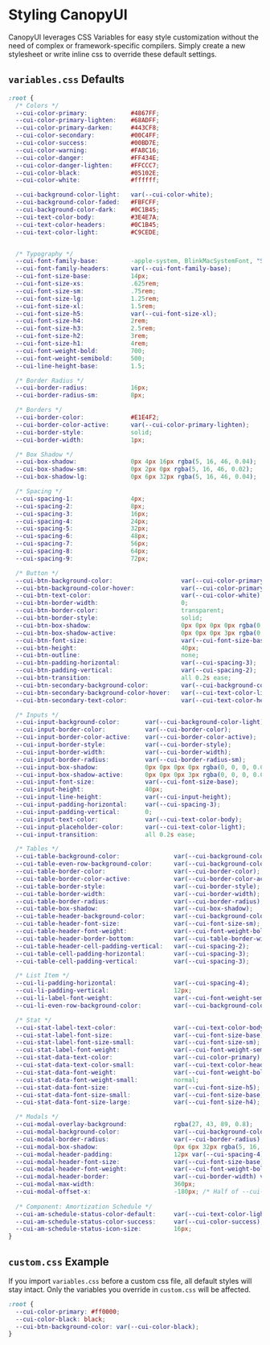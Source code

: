 
<Meta title="Get Started/Styling" />

# Styling CanopyUI

CanopyUI leverages CSS Variables for easy style customization without the need of complex or framework-specific compilers. Simply create a new stylesheet or write inline css to override these default settings.

## `variables.css` Defaults

```css
:root {
  /* Colors */
  --cui-color-primary:            #4867FF;
  --cui-color-primary-lighten:    #68ADFF;
  --cui-color-primary-darken:     #443CF8;
  --cui-color-secondary:          #00C4FF;
  --cui-color-success:            #00BD7E;
  --cui-color-warning:            #FA8C16;
  --cui-color-danger:             #FF434E;
  --cui-color-danger-lighten:     #FFCCC7;
  --cui-color-black:              #05102E;
  --cui-color-white:              #ffffff;

  --cui-background-color-light:   var(--cui-color-white);
  --cui-background-color-faded:   #FBFCFF;
  --cui-background-color-dark:    #0C1B45;
  --cui-text-color-body:          #3E4E7A;
  --cui-text-color-headers:       #0C1B45;
  --cui-text-color-light:         #C9CEDE;


  /* Typography */
  --cui-font-family-base:         -apple-system, BlinkMacSystemFont, "Segoe UI", Roboto, Helvetica, Arial, sans-serif, "Apple Color Emoji", "Segoe UI Emoji", "Segoe UI Symbol";
  --cui-font-family-headers:      var(--cui-font-family-base);
  --cui-font-size-base:           14px;
  --cui-font-size-xs:             .625rem;
  --cui-font-size-sm:             .75rem;
  --cui-font-size-lg:             1.25rem;
  --cui-font-size-xl:             1.5rem;
  --cui-font-size-h5:             var(--cui-font-size-xl);
  --cui-font-size-h4:             2rem;
  --cui-font-size-h3:             2.5rem;
  --cui-font-size-h2:             3rem;
  --cui-font-size-h1:             4rem;
  --cui-font-weight-bold:         700;
  --cui-font-weight-semibold:     500;
  --cui-line-height-base:         1.5;

  /* Border Radius */
  --cui-border-radius:            16px;
  --cui-border-radius-sm:         8px;

  /* Borders */
  --cui-border-color:             #E1E4F2;
  --cui-border-color-active:      var(--cui-color-primary-lighten);
  --cui-border-style:             solid;
  --cui-border-width:             1px;

  /* Box Shadow */
  --cui-box-shadow:               0px 4px 16px rgba(5, 16, 46, 0.04);
  --cui-box-shadow-sm:            0px 2px 0px rgba(5, 16, 46, 0.02);
  --cui-box-shadow-lg:            0px 6px 32px rgba(5, 16, 46, 0.04);

  /* Spacing */
  --cui-spacing-1:                4px;
  --cui-spacing-2:                8px;
  --cui-spacing-3:                16px;
  --cui-spacing-4:                24px;
  --cui-spacing-5:                32px;
  --cui-spacing-6:                48px;
  --cui-spacing-7:                56px;
  --cui-spacing-8:                64px;
  --cui-spacing-9:                72px;

  /* Button */
  --cui-btn-background-color:                   var(--cui-color-primary);
  --cui-btn-background-color-hover:             var(--cui-color-primary-darken);
  --cui-btn-text-color:                         var(--cui-color-white);
  --cui-btn-border-width:                       0;
  --cui-btn-border-color:                       transparent;
  --cui-btn-border-style:                       solid;
  --cui-btn-box-shadow:                         0px 0px 0px 0px rgba(0, 0, 0, 0.12), var(--cui-box-shadow-sm);
  --cui-btn-box-shadow-active:                  0px 0px 0px 3px rgba(0, 0, 0, 0.12), var(--cui-box-shadow-sm);
  --cui-btn-font-size:                          var(--cui-font-size-base);
  --cui-btn-height:                             40px;
  --cui-btn-outline:                            none;
  --cui-btn-padding-horizontal:                 var(--cui-spacing-3);
  --cui-btn-padding-vertical:                   var(--cui-spacing-2);
  --cui-btn-transition:                         all 0.2s ease;
  --cui-btn-secondary-background-color:         var(--cui-background-color-faded);
  --cui-btn-secondary-background-color-hover:   var(--cui-text-color-light);
  --cui-btn-secondary-text-color:               var(--cui-text-color-headers);

  /* Inputs */
  --cui-input-background-color:       var(--cui-background-color-light);
  --cui-input-border-color:           var(--cui-border-color);
  --cui-input-border-color-active:    var(--cui-border-color-active);
  --cui-input-border-style:           var(--cui-border-style);
  --cui-input-border-width:           var(--cui-border-width);
  --cui-input-border-radius:          var(--cui-border-radius-sm);
  --cui-input-box-shadow:             0px 0px 0px 0px rgba(0, 0, 0, 0.04), var(--cui-box-shadow-sm);
  --cui-input-box-shadow-active:      0px 0px 0px 3px rgba(0, 0, 0, 0.04), var(--cui-box-shadow-sm);
  --cui-input-font-size:              var(--cui-font-size-base);
  --cui-input-height:                 40px;
  --cui-input-line-height:            var(--cui-input-height);
  --cui-input-padding-horizontal:     var(--cui-spacing-3);
  --cui-input-padding-vertical:       0;
  --cui-input-text-color:             var(--cui-text-color-body);
  --cui-input-placeholder-color:      var(--cui-text-color-light);
  --cui-input-transition:             all 0.2s ease;

  /* Tables */
  --cui-table-background-color:               var(--cui-background-color-light);
  --cui-table-even-row-background-color:      var(--cui-background-color-faded);
  --cui-table-border-color:                   var(--cui-border-color);
  --cui-table-border-color-active:            var(--cui-border-color-active);
  --cui-table-border-style:                   var(--cui-border-style);
  --cui-table-border-width:                   var(--cui-border-width);
  --cui-table-border-radius:                  var(--cui-border-radius);
  --cui-table-box-shadow:                     var(--cui-box-shadow);
  --cui-table-header-background-color:        var(--cui-background-color-faded);
  --cui-table-header-font-size:               var(--cui-font-size-sm);
  --cui-table-header-font-weight:             var(--cui-font-weight-bold);
  --cui-table-header-border-bottom:           var(--cui-table-border-width) var(--cui-table-border-style) var(--cui-table-border-color);
  --cui-table-header-cell-padding-vertical:   var(--cui-spacing-2);
  --cui-table-cell-padding-horizontal:        var(--cui-spacing-3);
  --cui-table-cell-padding-vertical:          var(--cui-spacing-3);

  /* List Item */
  --cui-li-padding-horizontal:                var(--cui-spacing-4);
  --cui-li-padding-vertical:                  12px;
  --cui-li-label-font-weight:                 var(--cui-font-weight-semibold);
  --cui-li-even-row-background-color:         var(--cui-background-color-faded);

  /* Stat */
  --cui-stat-label-text-color:                var(--cui-text-color-body);
  --cui-stat-label-font-size:                 var(--cui-font-size-base);
  --cui-stat-label-font-size-small:           var(--cui-font-size-sm);
  --cui-stat-label-font-weight:               var(--cui-font-weight-semibold);
  --cui-stat-data-text-color:                 var(--cui-color-primary);
  --cui-stat-data-text-color-small:           var(--cui-text-color-headers);
  --cui-stat-data-font-weight:                var(--cui-font-weight-bold);
  --cui-stat-data-font-weight-small:          normal;
  --cui-stat-data-font-size:                  var(--cui-font-size-h5);
  --cui-stat-data-font-size-small:            var(--cui-font-size-base);
  --cui-stat-data-font-size-large:            var(--cui-font-size-h4);

  /* Modals */
  --cui-modal-overlay-background:             rgba(27, 43, 89, 0.8);
  --cui-modal-background-color:               var(--cui-background-color-light);
  --cui-modal-border-radius:                  var(--cui-border-radius);
  --cui-modal-box-shadow:                     0px 6px 32px rgba(5, 16, 46, 0.16);
  --cui-modal-header-padding:                 12px var(--cui-spacing-4);
  --cui-modal-header-font-size:               var(--cui-font-size-base);
  --cui-modal-header-font-weight:             var(--cui-font-weight-bold);
  --cui-modal-header-border:                  var(--cui-border-width) var(--cui-border-style) var(--cui-border-color);
  --cui-modal-max-width:                      360px;
  --cui-modal-offset-x:                       -180px; /* Half of --cui-modal-max-width and negative */
  
  /* Component: Amortization Schedule */
  --cui-am-schedule-status-color-default:     var(--cui-text-color-light);
  --cui-am-schedule-status-color-success:     var(--cui-color-success);
  --cui-am-schedule-status-icon-size:         16px;
}
```

## `custom.css` Example

If you import `variables.css` before a custom css file, all default styles will stay intact. Only the variables you override in `custom.css` will be affected.

```css
:root {
  --cui-color-primary: #ff0000;
  --cui-color-black: black;
  --cui-btn-background-color: var(--cui-color-black);
}
```
